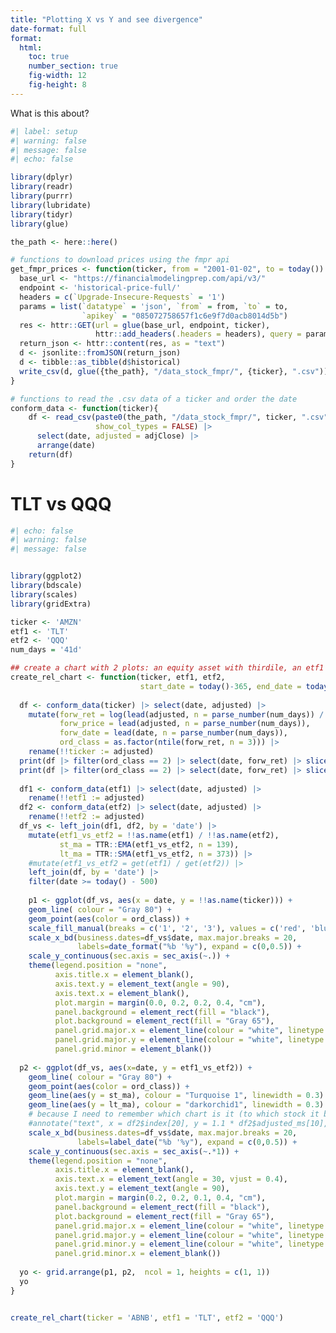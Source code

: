 ```yaml
---
title: "Plotting X vs Y and see divergence"
date-format: full
format: 
  html: 
    toc: true
    number_section: true
    fig-width: 12
    fig-height: 8
---
```


What is this about?  

```r
#| label: setup
#| warning: false
#| message: false
#| echo: false

library(dplyr)
library(readr)
library(purrr)
library(lubridate)
library(tidyr)
library(glue)

the_path <- here::here()

# functions to download prices using the fmpr api
get_fmpr_prices <- function(ticker, from = "2001-01-02", to = today()) { 
  base_url <- "https://financialmodelingprep.com/api/v3/"
  endpoint <- 'historical-price-full/'
  headers = c(`Upgrade-Insecure-Requests` = '1')
  params = list(`datatype` = 'json', `from` = from, `to` = to, 
                `apikey` = "085072758657f1c6e9f7d0acb8014d5b")
  res <- httr::GET(url = glue(base_url, endpoint, ticker), 
                   httr::add_headers(.headers = headers), query = params)
  return_json <- httr::content(res, as = "text")
  d <- jsonlite::fromJSON(return_json)
  d <- tibble::as_tibble(d$historical)
  write_csv(d, glue({the_path}, "/data_stock_fmpr/", {ticker}, ".csv"))
}

# functions to read the .csv data of a ticker and order the date
conform_data <- function(ticker){
    df <- read_csv(paste0(the_path, "/data_stock_fmpr/", ticker, ".csv"), 
                   show_col_types = FALSE) |>  
      select(date, adjusted = adjClose) |>  
      arrange(date)
    return(df)
}
```


# TLT vs QQQ 

```r
#| echo: false
#| warning: false
#| message: false


library(ggplot2)
library(bdscale)
library(scales)
library(gridExtra)

ticker <- 'AMZN'
etf1 <- 'TLT'
etf2 <- 'QQQ'
num_days = '41d'

## create a chart with 2 plots: an equity asset with thirdile, an etf1 vs etf2
create_rel_chart <- function(ticker, etf1, etf2, 
                             start_date = today()-365, end_date = today()) {
  
  df <- conform_data(ticker) |> select(date, adjusted) |> 
    mutate(forw_ret = log(lead(adjusted, n = parse_number(num_days)) / adjusted), 
           forw_price = lead(adjusted, n = parse_number(num_days)), 
           forw_date = lead(date, n = parse_number(num_days)), 
           ord_class = as.factor(ntile(forw_ret, n = 3))) |> 
    rename(!!ticker := adjusted) 
  print(df |> filter(ord_class == 2) |> select(date, forw_ret) |> slice_min(forw_ret))
  print(df |> filter(ord_class == 2) |> select(date, forw_ret) |> slice_max(forw_ret))
  
  df1 <- conform_data(etf1) |> select(date, adjusted) |> 
    rename(!!etf1 := adjusted)
  df2 <- conform_data(etf2) |> select(date, adjusted) |> 
    rename(!!etf2 := adjusted)
  df_vs <- left_join(df1, df2, by = 'date') |> 
    mutate(etf1_vs_etf2 = !!as.name(etf1) / !!as.name(etf2), 
           st_ma = TTR::EMA(etf1_vs_etf2, n = 139), 
           lt_ma = TTR::SMA(etf1_vs_etf2, n = 373)) |> 
    #mutate(etf1_vs_etf2 = get(etf1) / get(etf2)) |> 
    left_join(df, by = 'date') |> 
    filter(date >= today() - 500)
  
    p1 <- ggplot(df_vs, aes(x = date, y = !!as.name(ticker))) + 
    geom_line( colour = "Gray 80") + 
    geom_point(aes(color = ord_class)) + 
    scale_fill_manual(breaks = c('1', '2', '3'), values = c('red', 'blue', 'green')) + 
    scale_x_bd(business.dates=df_vs$date, max.major.breaks = 20, 
               labels=date_format("%b '%y"), expand = c(0,0.5)) + 
    scale_y_continuous(sec.axis = sec_axis(~.)) + 
    theme(legend.position = "none", 
          axis.title.x = element_blank(),
          axis.text.y = element_text(angle = 90), 
          axis.text.x = element_blank(), 
          plot.margin = margin(0.0, 0.2, 0.2, 0.4, "cm"), 
          panel.background = element_rect(fill = "black"), 
          plot.background = element_rect(fill = "Gray 65"), 
          panel.grid.major.x = element_line(colour = "white", linetype = "dotted", linewidth = 0.1), 
          panel.grid.major.y = element_line(colour = "white", linetype = "dotted", linewidth = 0.1),
          panel.grid.minor = element_blank())
  
  p2 <- ggplot(df_vs, aes(x=date, y = etf1_vs_etf2)) + 
    geom_line( colour = "Gray 80") + 
    geom_point(aes(color = ord_class)) + 
    geom_line(aes(y = st_ma), colour = "Turquoise 1", linewidth = 0.3) + 
    geom_line(aes(y = lt_ma), colour = "darkorchid1", linewidth = 0.3) + 
    # because I need to remember which chart is it (to which stock it belongs)
    #annotate("text", x = df2$index[20], y = 1.1 * df2$adjusted_ms[10], label = paste0(etf2, "/", etf1), color = "white") + 
    scale_x_bd(business.dates=df_vs$date, max.major.breaks = 20, 
               labels=label_date("%b '%y"), expand = c(0,0.5)) + 
    scale_y_continuous(sec.axis = sec_axis(~.*1)) + 
    theme(legend.position = "none", 
          axis.title.x = element_blank(), 
          axis.text.x = element_text(angle = 30, vjust = 0.4),
          axis.text.y = element_text(angle = 90), 
          plot.margin = margin(0.2, 0.2, 0.1, 0.4, "cm"), 
          panel.background = element_rect(fill = "black"), 
          plot.background = element_rect(fill = "Gray 65"), 
          panel.grid.major.x = element_line(colour = "white", linetype = "dotted", linewidth = 0.15), 
          panel.grid.major.y = element_line(colour = "white", linetype = "dotted", linewidth = 0.15),
          panel.grid.minor.y = element_line(colour = "white", linetype = "dotted", linewidth = 0.15),
          panel.grid.minor.x = element_blank())
  
  yo <- grid.arrange(p1, p2,  ncol = 1, heights = c(1, 1))
  yo
}


create_rel_chart(ticker = 'ABNB', etf1 = 'TLT', etf2 = 'QQQ')
```

